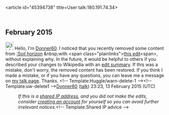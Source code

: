 <article id="45394738" title=User talk:180.191.74.34>
	<talkpage id="45394738" title="User talk:180.191.74.34">
== February 2015 ==

[[Image:Information.svg|25px|alt=|link=]] Hello, I'm [[User:Donner60|Donner60]]. I noticed that you recently removed some content from [[:Soil horizon]] &amp;nbsp;with &lt;span class=&quot;plainlinks&quot;&gt;[https://en.wikipedia.org/w/index.php?title=Soil%20horizon&amp;diff=647020962 this edit]&lt;span&gt;, without explaining why. In the future, it would be helpful to others if you described your changes to Wikipedia with an [[Wikipedia:Edit summary|edit summary]]. If this was a mistake, don't worry, the removed content has been restored. If you think I made a mistake, or if you have any questions, you can leave me a message on [[User_talk:Donner60|my talk page]]. Thanks. &lt;!-- Template:Huggle/warn-delete-1 --&gt;&lt;!-- Template:uw-delete1 --&gt;[[User:Donner60|Donner60]] ([[User talk:Donner60|talk]]) 23:23, 13 February 2015 (UTC)
:''If this is a [[Network address translation|shared IP address]], and you did not make the edits, consider [[Wikipedia:Why create an account?|creating an account]] for yourself so you can avoid further irrelevant notices.''&lt;!-- Template:Shared IP advice --&gt;
	</talkpage>
</article>